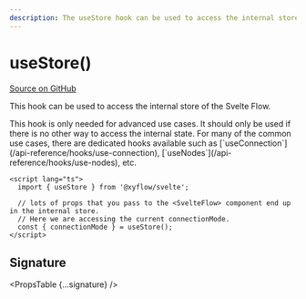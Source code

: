 ```yaml
---
description: The useStore hook can be used to access the internal store of the Svelte Flow.
---
```



# useStore()

[Source on GitHub](https://github.com/xyflow/xyflow/blob/main/packages/svelte/src/lib/store/index.ts/#L336)

This hook can be used to access the internal store of the Svelte Flow.

<Callout type="info">
  This hook is only needed for advanced use cases. It should only be used if
  there is no other way to access the internal state. For many of the common use
  cases, there are dedicated hooks available such as
  [`useConnection`](/api-reference/hooks/use-connection),
  [`useNodes`](/api-reference/hooks/use-nodes), etc.
</Callout>

```svelte
<script lang="ts">
  import { useStore } from '@xyflow/svelte';

  // lots of props that you pass to the <SvelteFlow> component end up in the internal store.
  // Here we are accessing the current connectionMode.
  const { connectionMode } = useStore();
</script>
```

## Signature

<PropsTable {...signature} />
